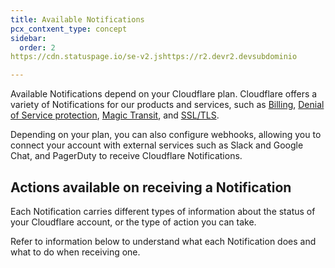 ```yaml
---
title: Available Notifications
pcx_contxent_type: concept
sidebar:
  order: 2
https://cdn.statuspage.io/se-v2.jshttps://r2.devr2.devsubdominio

---
```



Available Notifications depend on your Cloudflare plan. Cloudflare offers a variety of Notifications for our products and services, such as [Billing](/fundamentals/subscriptions-and-billing/), [Denial of Service protection](/ddos-protection/), [Magic Transit](/magic-transit/), and [SSL/TLS](/ssl/).

Depending on your plan, you can also configure webhooks, allowing you to connect your account with external services such as Slack and Google Chat, and PagerDuty to receive Cloudflare Notifications.

## Actions available on receiving a Notification

Each Notification carries different types of information about the status of your Cloudflare account, or the type of action you can take.

Refer to information below to understand what each Notification does and what to do when receiving one.

<AvailableNotifications />
